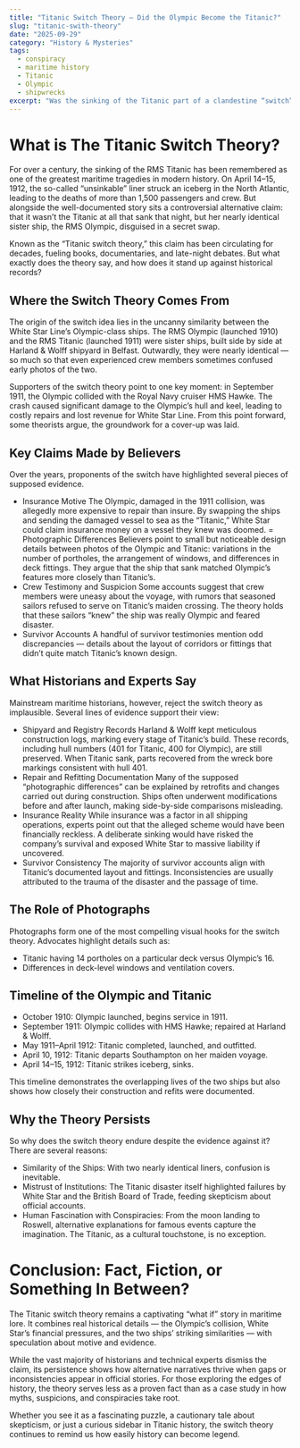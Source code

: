 ```yaml
---
title: "Titanic Switch Theory — Did the Olympic Become the Titanic?"
slug: "titanic-swith-theory"
date: "2025-09-29"
category: "History & Mysteries"
tags:
  - conspiracy
  - maritime history
  - Titanic
  - Olympic
  - shipwrecks
excerpt: "Was the sinking of the Titanic part of a clandestine “switch” plot? Unravel the claims of conspiracy, cover-up, and hidden agendas beneath one of history’s most infamous disasters."
---
```


# What is The Titanic Switch Theory?

For over a century, the sinking of the RMS Titanic has been remembered as one of the greatest maritime tragedies in modern history. On April 14–15, 1912, the so-called “unsinkable” liner struck an iceberg in the North Atlantic, leading to the deaths of more than 1,500 passengers and crew. But alongside the well-documented story sits a controversial alternative claim: that it wasn’t the Titanic at all that sank that night, but her nearly identical sister ship, the RMS Olympic, disguised in a secret swap.

Known as the “Titanic switch theory,” this claim has been circulating for decades, fueling books, documentaries, and late-night debates. But what exactly does the theory say, and how does it stand up against historical records?

## Where the Switch Theory Comes From
The origin of the switch idea lies in the uncanny similarity between the White Star Line’s Olympic-class ships. The RMS Olympic (launched 1910) and the RMS Titanic (launched 1911) were sister ships, built side by side at Harland & Wolff shipyard in Belfast. Outwardly, they were nearly identical — so much so that even experienced crew members sometimes confused early photos of the two.

Supporters of the switch theory point to one key moment: in September 1911, the Olympic collided with the Royal Navy cruiser HMS Hawke. The crash caused significant damage to the Olympic’s hull and keel, leading to costly repairs and lost revenue for White Star Line. From this point forward, some theorists argue, the groundwork for a cover-up was laid.


## Key Claims Made by Believers

Over the years, proponents of the switch have highlighted several pieces of supposed evidence.
- Insurance Motive
The Olympic, damaged in the 1911 collision, was allegedly more expensive to repair than insure. By swapping the ships and sending the damaged vessel to sea as the “Titanic,” White Star could claim insurance money on a vessel they knew was doomed.
= Photographic Differences
Believers point to small but noticeable design details between photos of the Olympic and Titanic: variations in the number of portholes, the arrangement of windows, and differences in deck fittings. They argue that the ship that sank matched Olympic’s features more closely than Titanic’s.
- Crew Testimony and Suspicion
Some accounts suggest that crew members were uneasy about the voyage, with rumors that seasoned sailors refused to serve on Titanic’s maiden crossing. The theory holds that these sailors “knew” the ship was really Olympic and feared disaster.
- Survivor Accounts
A handful of survivor testimonies mention odd discrepancies — details about the layout of corridors or fittings that didn’t quite match Titanic’s known design.

## What Historians and Experts Say

Mainstream maritime historians, however, reject the switch theory as implausible. Several lines of evidence support their view:

- Shipyard and Registry Records
Harland & Wolff kept meticulous construction logs, marking every stage of Titanic’s build. These records, including hull numbers (401 for Titanic, 400 for Olympic), are still preserved. When Titanic sank, parts recovered from the wreck bore markings consistent with hull 401.
- Repair and Refitting Documentation
Many of the supposed “photographic differences” can be explained by retrofits and changes carried out during construction. Ships often underwent modifications before and after launch, making side-by-side comparisons misleading.
- Insurance Reality
While insurance was a factor in all shipping operations, experts point out that the alleged scheme would have been financially reckless. A deliberate sinking would have risked the company’s survival and exposed White Star to massive liability if uncovered.
- Survivor Consistency
The majority of survivor accounts align with Titanic’s documented layout and fittings. Inconsistencies are usually attributed to the trauma of the disaster and the passage of time.

## The Role of Photographs

Photographs form one of the most compelling visual hooks for the switch theory. Advocates highlight details such as:

- Titanic having 14 portholes on a particular deck versus Olympic’s 16.
- Differences in deck-level windows and ventilation covers.

## Timeline of the Olympic and Titanic

- October 1910: Olympic launched, begins service in 1911.
- September 1911: Olympic collides with HMS Hawke; repaired at Harland & Wolff.
- May 1911–April 1912: Titanic completed, launched, and outfitted.
- April 10, 1912: Titanic departs Southampton on her maiden voyage.
- April 14–15, 1912: Titanic strikes iceberg, sinks.

This timeline demonstrates the overlapping lives of the two ships but also shows how closely their construction and refits were documented.

## Why the Theory Persists

So why does the switch theory endure despite the evidence against it? There are several reasons:

- Similarity of the Ships: With two nearly identical liners, confusion is inevitable.
- Mistrust of Institutions: The Titanic disaster itself highlighted failures by White Star and the British Board of Trade, feeding skepticism about official accounts.
- Human Fascination with Conspiracies: From the moon landing to Roswell, alternative explanations for famous events capture the imagination. The Titanic, as a cultural touchstone, is no exception.

# Conclusion: Fact, Fiction, or Something In Between?

The Titanic switch theory remains a captivating “what if” story in maritime lore. It combines real historical details — the Olympic’s collision, White Star’s financial pressures, and the two ships’ striking similarities — with speculation about motive and evidence.

While the vast majority of historians and technical experts dismiss the claim, its persistence shows how alternative narratives thrive when gaps or inconsistencies appear in official stories. For those exploring the edges of history, the theory serves less as a proven fact than as a case study in how myths, suspicions, and conspiracies take root.

Whether you see it as a fascinating puzzle, a cautionary tale about skepticism, or just a curious sidebar in Titanic history, the switch theory continues to remind us how easily history can become legend.
```








